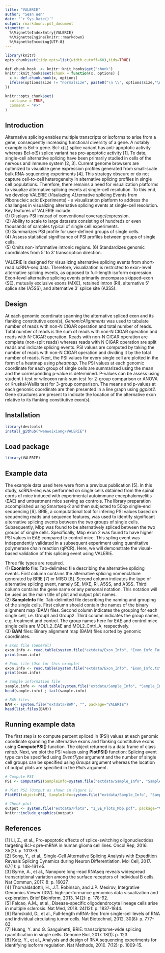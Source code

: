 ```yaml
---
title: "VALERIE"
author: "Sean Wen"
date: "`r Sys.Date()`"
output: rmarkdown::pdf_document
vignette: >
  %\VignetteIndexEntry{VALERIE}
  %\VignetteEngine{knitr::rmarkdown}
  %\VignetteEncoding{UTF-8}
---
```


```r
library(knitr)
opts_chunk$set(tidy.opts=list(width.cutoff=60),tidy=TRUE)

def.chunk.hook  <- knitr::knit_hooks$get("chunk")
knitr::knit_hooks$set(chunk = function(x, options) {
  x <- def.chunk.hook(x, options)
  ifelse(options$size != "normalsize", paste0("\n \\", options$size,"\n\n", x, "\n\n \\normalsize"), x)
})
```

```r
knitr::opts_chunk$set(
  collapse = TRUE,
  comment = "#>"
)
```

## Introduction
Alternative splicing enables multiple transcripts or isoforms to arise from a gene, consequently increasing functional diversity of a gene. A notably example is Bcl-x gene. Bcl-x(L) splice variant has anti-apoptotic activity whereas Bcl-x(S) splice variant has pro-apoptotic activity [1]. To date, single-cell alternative splicing have been primarily studied in cells of the nervous and immune system  [2, 3]. Current genome browsers are optimized to visualize gene expression profiles generated from small-scale bulk RNA-sequencing experiments [4]. This strategy obscure or do not capture cell-to-cell heterogeneity in alternative splicing profiles in single cell populations. Therefore, there remains a need for visualization platforms to visualize alternative splicing events at single-cell resolution. To this end, we develop VALERIE (*V*isulazing *AL*ternative splicing *E*vents from *RI*bonucleic acid *E*xperiments) - a visualization platform to address the challanges in visualizing alternative splicing events at single-cell resolution. Key features of VALERIE include:  
(1) Displays PSI instead of conventional coverage/expression.  
(2) Ability to scale to large datasets consisting of hundreds or even thousands of samples typical of single cell experiments.  
(3) Summarizes PSI profile for user-defined groups of single cells.  
(4) Assess statistical significance of PSI profiles between groups of single cells.  
(5) Omits non-informative intronic regions.
(6) Standardizes genomic coordinates from 5' to 3' transcription direction.  

  VALERIE is designed for visualizing alternative splicing events from short-read scRNA-seq data. Therefore, visualization is restricted to exon-level alternative splicing events, as opposed to full-length isoform expression. Exon-level alternative splicing events primarily encompass skipped-exon (SE), mutually exclusive exons (MXE), retained intron (RI), alternative 5' splice site (A5SS), and alternative 3' splice site (A3SS).
  
## Design
At each genomic coordinate spanning the alternative spliced exon and its flanking constitutive exon(s), *GenomicAlignments* was used to tabulate number of reads with non-N CIGAR operation and total number of reads. Total number of reads is the sum of reads with non-N CIGAR operation and reads with N-CIGAR operation. Reads with non-N CIGAR operation are complete (non-split reads) whereas reads with N CIGAR operation are split reads and indicate splicing events. PSI values are computed by taking the number of reads with non-N CIGAR operation and dividing it by the total number of reads. Next, the PSI values for every single cell are plotted in the form of a heatmap using *pheatmap*. The PSI values at each genomic coordinate for each group of single cells are summarized using the mean and the corresponding p-value is determined. P-values can be assess using student t-test or wilcoxon rank-sum test for 2-group comparison or ANOVA or Kruskal-Wallis test for 3-group comparison. The means and p-values at each genomic coordinate are then presented in a line graph using *ggplot2*. Gene structures are present to indicate the location of the alternative exon relative to its flanking constitutive exon(s).  
  
## Installation
```r
library(devtools)
install_github("wenweixiong/VALERIE")
```

## Load package
```r
library(VALERIE)
```

## Example data
The example data used here were from a previous publication [5]. In this study, scRNA-seq was performed on single cells obtained from the spinal cords of mice induced with experimental autoimmune encephalomyelitis (EAE) and untreatment mice serving as controls. The library preparation accomplished using Smartseq-2 and then subjected to 50bp single-end sequencing [6]. BRIE, a computational tool for infering PSI values based on sequencing reads and sequence features, was used to identify significant alternative splicing events between the two groups of single cells. Subsequently, Mbp was found to be alternatively spliced between the two groups of single cells. Specifically, Mbp exon 2 was found to have higher PSI values in EAE compared to control mice. This spling event was independently validated in a subsequent experiment using quantitative polymerase chain reaction (qPCR). Here, we will demonstrate the visual-based validation of this splicing event using VALERIE.

Three file types are required.  
(1) **ExonInfo** file: Tab-delimited file describing the alternative splicing events. First column contains the alternative splicing nomenclature generated by BRIE [7] or MISO [8]. Second column indicates the type of alternative splicing event, namely SE, MXE, RI, A5SS, and A3SS. Third column contains the gene name or any personal notation. This notation will be used as the main title of plot and output plot names.  
(2) **SampleInfo** file: Tab-delimited file describing the naming and grouping of the single cells. First column should contain the names of the binary alignment map (BAM) files. Second column indicates the grouping for each single cell, i.e. Group1 and Group2. Third column indicates the group names, e.g. treatment and control. The group names here for EAE and control mice single cells are MOL1_2_EAE and MOL2_Cntrl_A, respectively.  
(3) **BAM** files: Binary alignment map (BAM) files sorted by genomic coordinates.

```r
# Exon file (General)
exon.info <- read.table(system.file("extdata/Exon_Info", "Exon_Info_Further_Examples.txt", package="VALERIE"), sep="\t", header=FALSE, stringsAsFactors=FALSE)
print(exon.info)

# Exon file (Use for this example)
exon.info <- read.table(system.file("extdata/Exon_Info", "Exon_Info.txt", package="VALERIE"), sep="\t", header=FALSE, stringsAsFactors=FALSE)
print(exon.info)

# Sample information file
sample.info <- read.table(system.file("extdata/Sample_Info", "Sample_Info.txt", package="VALERIE"), sep="\t", header=FALSE, stringsAsFactors=FALSE)
head(sample.info) ; tail(sample.info)

# BAM files
BAM <- system.file("extdata/BAM", "", package="VALERIE")
head(list.files(BAM))
```

## Running example data
The first step is to compute percent spliced in (PSI) values at each genomic coordinate spanning the alternative exons and flanking constitutive exons using **ComputePSI()** function. The object returned is a data frame of class *rehab*. Next, we plot the PSI values using **PlotPSI()** function: Splicing event type can be specified using *EventType* argument and the number of single cell groups can be specified using *Groups* argument whereas the location of output plots are specified in the *Plots* argument.

```r
# Compute PSI
PSI <- ComputePSI(SampleInfo=system.file("extdata/Sample_Info", "Sample_Info.txt", package="VALERIE"), ExonInfo=system.file("extdata/Exon_Info", "Exon_Info.txt", package="VALERIE"), BAM=system.file("extdata/BAM", "", package="VALERIE"), MinCoverage=10)

# Plot PSI (Output as shown in Figure 1)
PlotPSI(object=PSI, SampleInfo=system.file("extdata/Sample_Info", "Sample_Info.txt", package="VALERIE"), ExonInfo=system.file("extdata/Exon_Info", "Exon_Info.txt", package="VALERIE"), statistical.test="wilcox", multiple.testing="bonferroni", Plots=tempdir(), plot.width=5, plot.height=8, EventType="SE", Groups=2)
```
```r
# Check plot
output <- system.file("extdata/Plots", "1_SE_Plots_Mbp.pdf", package="VALERIE")
knitr::include_graphics(output)
```

## References
[1] Li, Z., et al., Pro-apoptotic effects of splice-switching oligonucleotides targeting Bcl-x pre-mRNA in human glioma cell lines. Oncol Rep, 2016. 35(2): p. 1013-9.  
[2] Song, Y., et al., Single-Cell Alternative Splicing Analysis with Expedition Reveals Splicing Dynamics during Neuron Differentiation. Mol Cell, 2017. 67(1): p. 148-161 e5.  
[3] Byrne, A., et al., Nanopore long-read RNAseq reveals widespread transcriptional variation among the surface receptors of individual B cells. Nat Commun, 2017. 8: p. 16027.  
[4] Thorvaldsdottir, H., J.T. Robinson, and J.P. Mesirov, Integrative Genomics Viewer (IGV): high-performance genomics data visualization and exploration. Brief Bioinform, 2013. 14(2): p. 178-92.  
[5] Falcao, A.M., et al., Disease-specific oligodendrocyte lineage cells arise in multiple sclerosis. Nat Med, 2018. 24(12): p. 1837-1844.  
[6] Ramskold, D., et al., Full-length mRNA-Seq from single-cell levels of RNA and individual circulating tumor cells. Nat Biotechnol, 2012. 30(8): p. 777-82.  
[7] Huang, Y. and G. Sanguinetti, BRIE: transcriptome-wide splicing
quantification in single cells. Genome Biol, 2017. 18(1): p. 123.  
[8] Katz, Y., et al., Analysis and design of RNA sequencing experiments for identifying isoform regulation. Nat Methods, 2010. 7(12): p. 1009-15.  